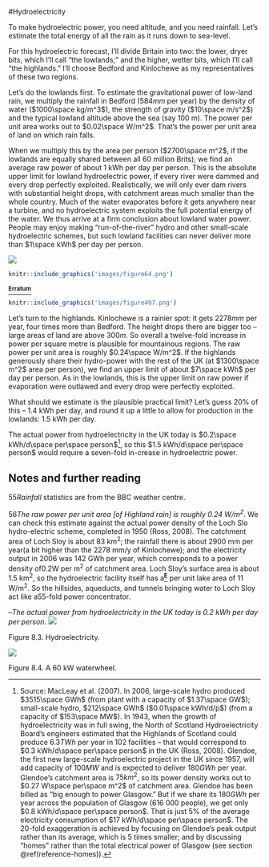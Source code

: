 #Hydroelectricity

To make hydroelectric power, you need altitude, and you need rainfall. Let's
estimate the total energy of all the rain as it runs down to sea-level.

For this hydroelectric forecast, I'll divide Britain into two: the lower, dryer
bits, which I'll call "the lowlands;" and the higher, wetter bits, which I'll
call "the highlands." I'll choose Bedford and Kinlochewe as my representatives
of these two regions.

Let's do the lowlands first. To estimate the gravitational power of low-land
rain, we multiply the rainfall in Bedford ($584 mm$ per year) by the density of
water ($1000\space kg/m^3$), the strength of gravity ($10\space m/s^2$) and the typical
lowland altitude above the sea (say 100 m). The power per unit area works out to
$0.02\space W/m^2$. That's the power per unit area of land on which rain falls.

When we multiply this by the area per person ($2700\space m^2$, if the lowlands are
equally shared between all 60 million Brits), we find an average raw power of
about 1 kWh per day per person. This is the absolute upper limit for lowland
hydroelectric power, if every river were dammed and every drop perfectly
exploited. Realistically, we will only ever dam rivers with substantial height
drops, with catchment areas much smaller than the whole country. Much of the
water evaporates before it gets anywhere near a turbine, and no hydroelectric
system exploits the full potential energy of the water. We thus arrive at a firm
conclusion about lowland water power. People may enjoy making "run-of-the-river"
hydro and other small-scale hydroelectric schemes, but such lowland facilities
can never deliver more than $1\space kWh$ per day per person.

![](images/figure406.png)

```r
knitr::include_graphics('images/figure64.png')
```

[^**Erratum**^](http://www.withouthotair.com/Errata.html#55)

```r
knitr::include_graphics('images/figure407.png')
```

Let's turn to the highlands. Kinlochewe is a rainier spot: it gets $2278 mm$ per
year, four times more than Bedford. The height drops there are bigger too – 
large areas of land are above $300 m$. So overall a twelve-fold increase in
power per square metre is plausible for mountainous regions. The raw power per
unit area is roughly $0.24\space W/m^2$. If the highlands generously share their
hydro-power with the rest of the UK (at $1300\space m^2$ area per person), we
find an upper limit of about $7\space kWh$ per day per person. As in the
lowlands, this is the upper limit on raw power if evaporation were outlawed and
every drop were perfectly exploited.

What should we estimate is the plausible practical limit? Let's guess 20% of
this – 1.4 kWh per day, and round it up a little to allow for production in the
lowlands: 1.5 kWh per day.

The actual power from hydroelectricity in the UK today is
$0.2\space kWh/d\space per\space person$^[Source: MacLeay et al. (2007). In
2006, large-scale hydro produced $3515\space GWh$ (from plant with a capacity of
$1.37\space GW$); small-scale hydro, $212\space GWh$ ($0.01\space kWh/d/p$)
(from a capacity of $153\space MW$). In 1943, when the growth of
hydroelectricity was in full swing, the North of Scotland Hydroelectricity
Board's engineers estimated that the Highlands of Scotland could produce $6.3 TWh$
per year in 102 facilities – that would correspond to $0.3 kWh/d\space per\space person$
in the UK (Ross, 2008). Glendoe, the first new large-scale hydroelectric project
in the UK since 1957, will add capacity of $100 MW$ and is expected to deliver
$180 GWh$ per year. Glendoe's catchment area is $75 km^2$, so its
power density works out to $0.27 W\space per\space m^2$ of catchment area.
Glendoe has been billed as "big enough to power Glasgow." But if we share its
$180 GWh$ per year across the population of Glasgow (616 000 people), we get
only $0.8 kWh/d\space per\space person$. That is just 5% of the average 
electricity consumption of $17 kWh/d\space per\space person$. The 20-fold
exaggeration is achieved by focusing on Glendoe's peak output rather than its
average, which is 5 times smaller; and by discussing "homes" rather than the 
total electrical power of Glasgow (see section \@ref(reference-homes)).], so
this $1.5 kWh/d\space per\space person$ would require a seven-fold in-crease in
hydroelectric power.

Notes and further reading
-------------------------

55*Rainfall* statistics are from the BBC weather centre.

56*The raw power per unit area [of Highland rain] is roughly 0.24
W/m^2^*. We can check this estimate against the actual power density of
the Loch Slo hydro-electric scheme, completed in 1950 (Ross, 2008). The
catchment area of Loch Sloy is about 83 km^2^; the rainfall there is
about 2900 mm per year(a bit higher than the 2278 mm/y of Kinlochewe);
and the electricity output in 2006 was 142 GWh per year, which
corresponds to a power density of0.2W per m^2^ of catchment area. Loch
Sloy's surface area is about 1.5 km^2^, so the hydroelectric facility
itself has a[^**E**^](http://www.withouthotair.com/Errata.html#56) per
unit lake area of 11 W/m^2^. So the hillsides, aqueducts, and tunnels
bringing water to Loch Sloy act like a55-fold power concentrator.

–*The actual power from hydroelectricity in the UK today is 0.2 kWh per
day per person*. 
![](images/figure65.png)

Figure 8.3. Hydroelectricity.

![](images/figure66.png)

Figure 8.4. A 60 kW waterwheel.
